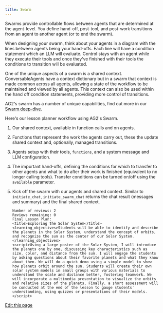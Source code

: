 ```yaml
---
title: Swarm
---
```


Swarms provide controllable flows between agents that are determined at the agent-level. You define hand-off, post-tool, and post-work transitions from an agent to another agent (or to end the swarm).

When designing your swarm, think about your agents in a diagram with the lines between agents being your hand-offs. Each line will have a condition statement which an LLM will evaluate. Control stays with an agent while they execute their tools and once they've finished with their tools the conditions to transition will be evaluated.

One of the unique aspects of a swarm is a shared context. ConversableAgents have a context dictionary but in a swarm that context is made common across all agents, allowing a state of the workflow to be maintained and viewed by all agents. This context can also be used within the hand off condition statements, providing more control of transitions.

AG2's swarm has a number of unique capabilities, find out more in our [Swarm deep-dive](/docs/user-guide/advanced-concepts/swarm-deep-dive).

Here's our lesson planner workflow using AG2's Swarm.


<Example/>


1. Our shared context, available in function calls and on agents.

2. Functions that represent the work the agents carry out, these the update shared context and, optionally, managed transitions.

3. Agents setup with their tools, `functions`, and a system message and LLM configuration.

4. The important hand-offs, defining the conditions for which to transfer to other agents and what to do after their work is finished (equivalent to no longer calling tools). Transfer conditions can be turned on/off using the `available` parameter.

5. Kick off the swarm with our agents and shared context. Similar to `initiate_chat`, `initiate_swarm_chat` returns the chat result (messages and summary) and the final shared context.

    ```console
    Number of reviews: 2
    Reviews remaining: 0
    Final Lesson Plan:
    <title>Exploring the Solar System</title>
    <learning_objectives>Students will be able to identify and describe the planets in the Solar System, understand the concept of orbits, and recognize the sun as the center of our Solar System.</learning_objectives>
    <script>Using a large poster of the Solar System, I will introduce the planets one by one, discussing key characteristics such as size, color, and distance from the sun. I will engage the students by asking questions about their favorite planets and what they know about them. We will do a quick demo using a simple model to show how planets orbit around the sun. Students will create their own solar system models in small groups with various materials to understand the scale and distance better, fostering teamwork. We will incorporate a multimedia presentation to visualize the orbits and relative sizes of the planets. Finally, a short assessment will be conducted at the end of the lesson to gauge students' understanding, using quizzes or presentations of their models.</script>
    ```

<div className="edit-url-container">
    <a className="edit-url" href="https://github.com/ag2ai/ag2/edit/main/website/docs/user-guide/basic-concepts/swarm.mdx" target='_blank'><Icon icon="pen" iconType="solid" size="13px"/> Edit this page</a>
</div>
